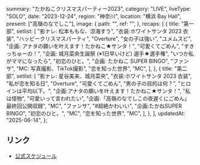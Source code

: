   summary: "たかねこクリスマスパーティー2023",
  category: "LIVE",
  liveType: "SOLO",
  date: "2023-12-24",
  region: "神奈川",
  location: "横浜 Bay Hall",
  present: ["高嶺のなでしこ"],
  image: {
    path: "",
    ref: "",
  },
  recaps: [
    {
      title: "第一部",
      setlist: [
        "影ナレ: 松本ももな、涼海すう",
        "衣装:ホワイトサンタ 2023 衣装",
        "ハッピークリスマスパーティ",
        "Overture",
        "女の子は強い",
        "ユメムスビ",
        "企画: アナタの願いを叶えます！たかねこ★サンタ！",
        "可愛くてごめん",
        "すきっちゅーの！",
        "企画: 城月菜央生誕祭 (※1日早いけど) 選手★選手権",
        "いつか私がママになったら",
        "初恋のひと。",
        "企画: たかねこ SUPER BINGO",
        "ファンサ",
        "MC: 写真撮影、TikTok撮影",
        "恋を知った世界",
        "MC",
      ],
    },
    {
      title: "第二部",
      setlist: [
        "影ナレ: 星谷美来、城月菜央",
        "衣装:ホワイトサンタ 2023 衣装",
        "私が恋を知る日",
        "Overture",
        "可愛くてごめん",
        "男の子の目的は何？",
        "ヒロインは平均以下。",
        "企画:アナタの願いを叶えます！たかねこ★サンタ！",
        "私は怪物",
        "可愛いって言われたい",
        "企画:「高嶺のなでしこの夜遅くにごめん」最終回公開収録",
        "MC",
        "ファンサ",
        "#超絶かわいい",
        "企画:たかねSUPER BINGO",
        "初恋のひと。",
        "MC",
        "恋を知った世界",
        "MC",
      ],
    },
  ],
  updatedAt: "2025-06-14",
};

## リンク

- [公式スケジュール](https://takanenonadeshiko.jp/?p=1467)
